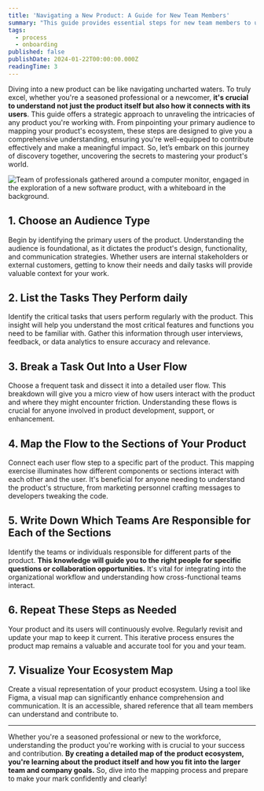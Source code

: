 ```yaml
---
title: 'Navigating a New Product: A Guide for New Team Members'
summary: "This guide provides essential steps for new team members to understand and navigate a new product effectively. It covers audience identification, task analysis, user flow breakdown, product mapping, team responsibilities, and creating a visual ecosystem map.\n"
tags:
  - process
  - onboarding
published: false
publishDate: 2024-01-22T00:00:00.000Z
readingTime: 3
---
```


Diving into a new product can be like navigating uncharted waters. To truly excel, whether you're a seasoned professional or a newcomer, **it's crucial to understand not just the product itself but also how it connects with its users**. This guide offers a strategic approach to unraveling the intricacies of any product you're working with. From pinpointing your primary audience to mapping your product's ecosystem, these steps are designed to give you a comprehensive understanding, ensuring you're well-equipped to contribute effectively and make a meaningful impact. So, let’s embark on this journey of discovery together, uncovering the secrets to mastering your product's world.

![Team of professionals gathered around a computer monitor, engaged in the exploration of a new software product, with a whiteboard in the background.](navigating-new-product-guide-team-members.jpg)

## 1. Choose an Audience Type

Begin by identifying the primary users of the product. Understanding the audience is foundational, as it dictates the product's design, functionality, and communication strategies. Whether users are internal stakeholders or external customers, getting to know their needs and daily tasks will provide valuable context for your work.

## 2. List the Tasks They Perform daily

Identify the critical tasks that users perform regularly with the product. This insight will help you understand the most critical features and functions you need to be familiar with. Gather this information through user interviews, feedback, or data analytics to ensure accuracy and relevance.

## 3. Break a Task Out Into a User Flow

Choose a frequent task and dissect it into a detailed user flow. This breakdown will give you a micro view of how users interact with the product and where they might encounter friction. Understanding these flows is crucial for anyone involved in product development, support, or enhancement.

## 4. Map the Flow to the Sections of Your Product

Connect each user flow step to a specific part of the product. This mapping exercise illuminates how different components or sections interact with each other and the user. It's beneficial for anyone needing to understand the product's structure, from marketing personnel crafting messages to developers tweaking the code.

## 5. Write Down Which Teams Are Responsible for Each of the Sections

Identify the teams or individuals responsible for different parts of the product. **This knowledge will guide you to the right people for specific questions or collaboration opportunities.** It's vital for integrating into the organizational workflow and understanding how cross-functional teams interact.

## 6. Repeat These Steps as Needed

Your product and its users will continuously evolve. Regularly revisit and update your map to keep it current. This iterative process ensures the product map remains a valuable and accurate tool for you and your team.

## 7. Visualize Your Ecosystem Map

Create a visual representation of your product ecosystem. Using a tool like Figma, a visual map can significantly enhance comprehension and communication. It is an accessible, shared reference that all team members can understand and contribute to.

---

Whether you're a seasoned professional or new to the workforce, understanding the product you're working with is crucial to your success and contribution. **By creating a detailed map of the product ecosystem, you're learning about the product itself and how you fit into the larger team and company goals.** So, dive into the mapping process and prepare to make your mark confidently and clearly!

